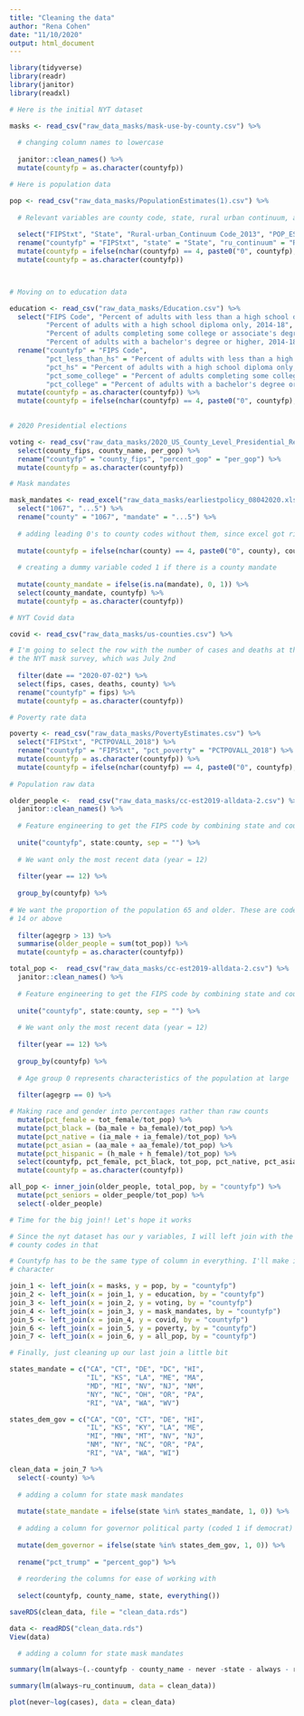 ```yaml
---
title: "Cleaning the data"
author: "Rena Cohen"
date: "11/10/2020"
output: html_document
---
```


```r
library(tidyverse)
library(readr)
library(janitor)
library(readxl)
```

```r
# Here is the initial NYT dataset

masks <- read_csv("raw_data_masks/mask-use-by-county.csv") %>%
  
  # changing column names to lowercase
  
  janitor::clean_names() %>%
  mutate(countyfp = as.character(countyfp))

# Here is population data

pop <- read_csv("raw_data_masks/PopulationEstimates(1).csv") %>%
  
  # Relevant variables are county code, state, rural urban continuum, and population
  
  select("FIPStxt", "State", "Rural-urban_Continuum Code_2013", "POP_ESTIMATE_2019") %>%
  rename("countyfp" = "FIPStxt", "state" = "State", "ru_continuum" = "Rural-urban_Continuum Code_2013", "pop_2019" = "POP_ESTIMATE_2019") %>%
  mutate(countyfp = ifelse(nchar(countyfp) == 4, paste0("0", countyfp), countyfp)) %>%
  mutate(countyfp = as.character(countyfp))



# Moving on to education data

education <- read_csv("raw_data_masks/Education.csv") %>%
  select("FIPS Code", "Percent of adults with less than a high school diploma, 2014-18",
         "Percent of adults with a high school diploma only, 2014-18", 
         "Percent of adults completing some college or associate's degree, 2014-18", 
         "Percent of adults with a bachelor's degree or higher, 2014-18") %>%
  rename("countyfp" = "FIPS Code",
         "pct_less_than_hs" = "Percent of adults with less than a high school diploma, 2014-18",
         "pct_hs" = "Percent of adults with a high school diploma only, 2014-18",
         "pct_some_college" = "Percent of adults completing some college or associate's degree, 2014-18",
         "pct_college" = "Percent of adults with a bachelor's degree or higher, 2014-18")  %>%
  mutate(countyfp = as.character(countyfp)) %>%
  mutate(countyfp = ifelse(nchar(countyfp) == 4, paste0("0", countyfp), countyfp))
  

# 2020 Presidential elections

voting <- read_csv("raw_data_masks/2020_US_County_Level_Presidential_Results.csv") %>%
  select(county_fips, county_name, per_gop) %>%
  rename("countyfp" = "county_fips", "percent_gop" = "per_gop") %>%
  mutate(countyfp = as.character(countyfp))

# Mask mandates

mask_mandates <- read_excel("raw_data_masks/earliestpolicy_08042020.xlsx") %>%
  select("1067", "...5") %>%
  rename("county" = "1067", "mandate" = "...5") %>%
  
  # adding leading 0's to county codes without them, since excel got rid of them
  
  mutate(countyfp = ifelse(nchar(county) == 4, paste0("0", county), county)) %>%
  
  # creating a dummy variable coded 1 if there is a county mandate
  
  mutate(county_mandate = ifelse(is.na(mandate), 0, 1)) %>%
  select(county_mandate, countyfp) %>%
  mutate(countyfp = as.character(countyfp))

# NYT Covid data

covid <- read_csv("raw_data_masks/us-counties.csv") %>%

# I'm going to select the row with the number of cases and deaths at the beginning of 
# the NYT mask survey, which was July 2nd
  
  filter(date == "2020-07-02") %>%
  select(fips, cases, deaths, county) %>%
  rename("countyfp" = fips) %>%
  mutate(countyfp = as.character(countyfp))

# Poverty rate data

poverty <- read_csv("raw_data_masks/PovertyEstimates.csv") %>%
  select("FIPStxt", "PCTPOVALL_2018") %>%
  rename("countyfp" = "FIPStxt", "pct_poverty" = "PCTPOVALL_2018") %>%
  mutate(countyfp = as.character(countyfp)) %>%
  mutate(countyfp = ifelse(nchar(countyfp) == 4, paste0("0", countyfp), countyfp))
  
# Population raw data 

older_people <-  read_csv("raw_data_masks/cc-est2019-alldata-2.csv") %>%
  janitor::clean_names() %>%
  
  # Feature engineering to get the FIPS code by combining state and county
  
  unite("countyfp", state:county, sep = "") %>%
  
  # We want only the most recent data (year = 12) 
  
  filter(year == 12) %>%
  
  group_by(countyfp) %>%
  
# We want the proportion of the population 65 and older. These are coded with age group
# 14 or above
  
  filter(agegrp > 13) %>%
  summarise(older_people = sum(tot_pop)) %>%
  mutate(countyfp = as.character(countyfp))

total_pop <-  read_csv("raw_data_masks/cc-est2019-alldata-2.csv") %>%
  janitor::clean_names() %>%
  
  # Feature engineering to get the FIPS code by combining state and county
  
  unite("countyfp", state:county, sep = "") %>%
  
  # We want only the most recent data (year = 12) 
  
  filter(year == 12) %>%
  
  group_by(countyfp) %>%
  
  # Age group 0 represents characteristics of the population at large
  
  filter(agegrp == 0) %>%

# Making race and gender into percentages rather than raw counts
  mutate(pct_female = tot_female/tot_pop) %>%
  mutate(pct_black = (ba_male + ba_female)/tot_pop) %>%
  mutate(pct_native = (ia_male + ia_female)/tot_pop) %>%
  mutate(pct_asian = (aa_male + aa_female)/tot_pop) %>%
  mutate(pct_hispanic = (h_male + h_female)/tot_pop) %>%
  select(countyfp, pct_female, pct_black, tot_pop, pct_native, pct_asian, pct_hispanic) %>%
  mutate(countyfp = as.character(countyfp))

all_pop <- inner_join(older_people, total_pop, by = "countyfp") %>%
  mutate(pct_seniors = older_people/tot_pop) %>%
  select(-older_people)


```

```r
# Time for the big join!! Let's hope it works

# Since the nyt dataset has our y variables, I will left join with the 
# county codes in that

# Countyfp has to be the same type of column in everything. I'll make it a 
# character

join_1 <- left_join(x = masks, y = pop, by = "countyfp")
join_2 <- left_join(x = join_1, y = education, by = "countyfp")
join_3 <- left_join(x = join_2, y = voting, by = "countyfp")
join_4 <- left_join(x = join_3, y = mask_mandates, by = "countyfp")
join_5 <- left_join(x = join_4, y = covid, by = "countyfp")
join_6 <- left_join(x = join_5, y = poverty, by = "countyfp")
join_7 <- left_join(x = join_6, y = all_pop, by = "countyfp")

# Finally, just cleaning up our last join a little bit

states_mandate = c("CA", "CT", "DE", "DC", "HI",
                   "IL", "KS", "LA", "ME", "MA",
                   "MD", "MI", "NV", "NJ", "NM",
                   "NY", "NC", "OH", "OR", "PA", 
                   "RI", "VA", "WA", "WV")

states_dem_gov = c("CA", "CO", "CT", "DE", "HI",
                   "IL", "KS", "KY", "LA", "ME",
                   "MI", "MN", "MT", "NV", "NJ",
                   "NM", "NY", "NC", "OR", "PA",
                   "RI", "VA", "WA", "WI")

clean_data = join_7 %>%
  select(-county) %>%
  
  # adding a column for state mask mandates
  
  mutate(state_mandate = ifelse(state %in% states_mandate, 1, 0)) %>%
  
  # adding a column for governor political party (coded 1 if democrat)
  
  mutate(dem_governor = ifelse(state %in% states_dem_gov, 1, 0)) %>%
  
  rename("pct_trump" = "percent_gop") %>%
  
  # reordering the columns for ease of working with
  
  select(countyfp, county_name, state, everything())

saveRDS(clean_data, file = "clean_data.rds")

data <- readRDS("clean_data.rds")
View(data)

```


```r


  # adding a column for state mask mandates

summary(lm(always~(.-countyfp - county_name - never -state - always - rarely - sometimes - tot_pop - frequently), data = clean_data))

summary(lm(always~ru_continuum, data = clean_data))

plot(never~log(cases), data = clean_data)
```

